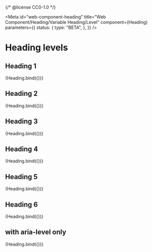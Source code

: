 {/* @license CC0-1.0 */}


<Meta
  id="web-component-heading"
  title="Web Component/Heading/Variable Heading/Level"
  component={Heading}
  parameters={{
    status: {
      type: "BETA",
    },
  }}
/>

# Heading levels

## Heading 1

<Canvas>
  <Story
    name="level 1"
    args={{
      ...exampleArgs,
      level: 1,
    }}
  >
    {Heading.bind({})}
  </Story>
</Canvas>

## Heading 2

<Canvas>
  <Story
    name="level 2"
    args={{
      ...exampleArgs,
      level: 2,
    }}
  >
    {Heading.bind({})}
  </Story>
</Canvas>

## Heading 3

<Canvas>
  <Story
    name="level 3"
    args={{
      ...exampleArgs,
      level: 3,
    }}
  >
    {Heading.bind({})}
  </Story>
</Canvas>

## Heading 4

<Canvas>
  <Story
    name="level 4"
    args={{
      ...exampleArgs,
      level: 4,
    }}
  >
    {Heading.bind({})}
  </Story>
</Canvas>

## Heading 5

<Canvas>
  <Story
    name="level 5"
    args={{
      ...exampleArgs,
      level: 5,
    }}
  >
    {Heading.bind({})}
  </Story>
</Canvas>

## Heading 6

<Canvas>
  <Story
    name="level 6"
    args={{
      ...exampleArgs,
      level: 6,
    }}
  >
    {Heading.bind({})}
  </Story>
</Canvas>

## with aria-level only

<Canvas>
  <Story
    name="Aria only"
    args={{
      ...exampleArgs,
      level: 42,
    }}
  >
    {Heading.bind({})}
  </Story>
</Canvas>
